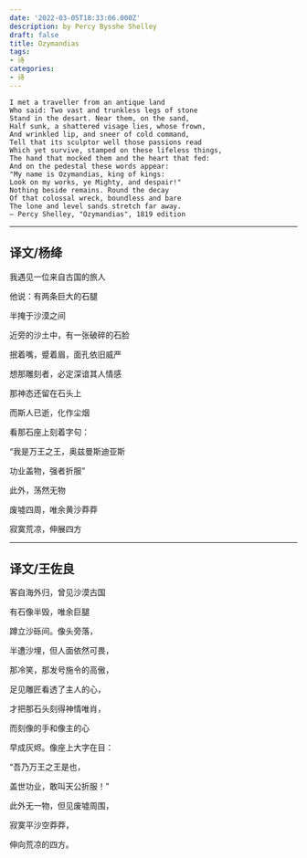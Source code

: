 ```yaml
---
date: '2022-03-05T18:33:06.000Z'
description: by Percy Bysshe Shelley
draft: false
title: Ozymandias
tags:
- 诗
categories:
- 诗
---
```


```
I met a traveller from an antique land
Who said: Two vast and trunkless legs of stone
Stand in the desart. Near them, on the sand,
Half sunk, a shattered visage lies, whose frown,
And wrinkled lip, and sneer of cold command,
Tell that its sculptor well those passions read
Which yet survive, stamped on these lifeless things,
The hand that mocked them and the heart that fed:
And on the pedestal these words appear:
"My name is Ozymandias, king of kings:
Look on my works, ye Mighty, and despair!"
Nothing beside remains. Round the decay
Of that colossal wreck, boundless and bare
The lone and level sands stretch far away.
— Percy Shelley, "Ozymandias", 1819 edition
```

---

## 译文/杨绛

我遇见一位来自古国的旅人

他说：有两条巨大的石腿

半掩于沙漠之间

近旁的沙土中，有一张破碎的石脸

抿着嘴，蹙着眉，面孔依旧威严

想那雕刻者，必定深谙其人情感

那神态还留在石头上

而斯人已逝，化作尘烟

看那石座上刻着字句：

“我是万王之王，奥兹曼斯迪亚斯

功业盖物，强者折服”

此外，荡然无物

废墟四周，唯余黄沙莽莽

寂寞荒凉，伸展四方

---

## 译文/王佐良

客自海外归，曾见沙漠古国

有石像半毁，唯余巨腿

蹲立沙砾间。像头旁落，

半遭沙埋，但人面依然可畏，

那冷笑，那发号施令的高傲，

足见雕匠看透了主人的心，

才把那石头刻得神情唯肖，

而刻像的手和像主的心

早成灰烬。像座上大字在目：

“吾乃万王之王是也，

盖世功业，敢叫天公折服！”

此外无一物，但见废墟周围，

寂寞平沙空莽莽，

伸向荒凉的四方。
